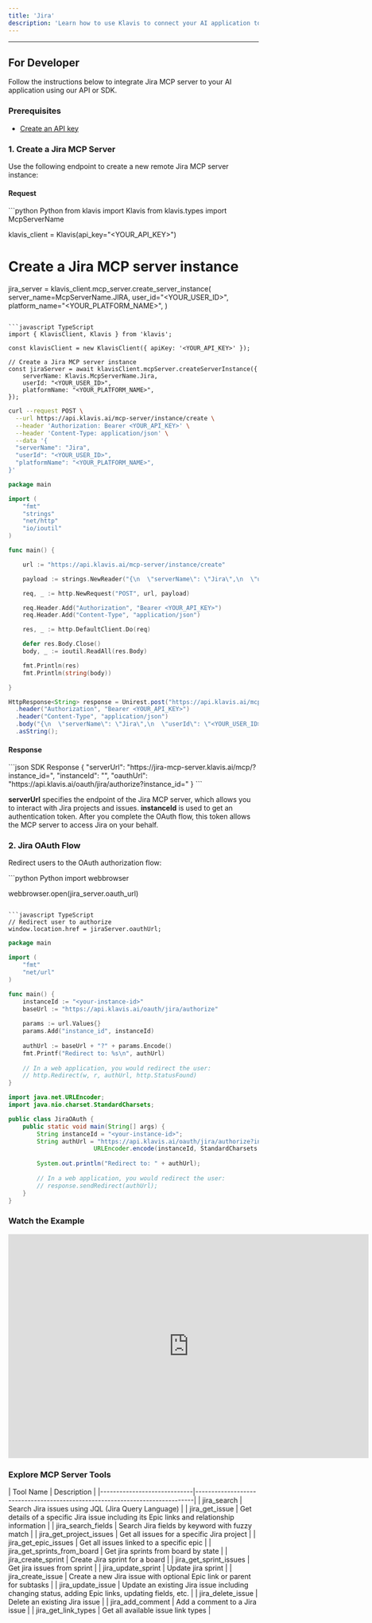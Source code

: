 ```yaml
---
title: 'Jira'
description: 'Learn how to use Klavis to connect your AI application to Jira MCP Server'
---
```



<NoCodeSnippet />

---

## For Developer

Follow the instructions below to integrate Jira MCP server to your AI application using our API or SDK.

### Prerequisites

- [Create an API key](https://www.klavis.ai/home/api-keys)

### 1. Create a Jira MCP Server

Use the following endpoint to create a new remote Jira MCP server instance:

#### Request
<CodeGroup>
```python Python
from klavis import Klavis
from klavis.types import McpServerName

klavis_client = Klavis(api_key="<YOUR_API_KEY>")

# Create a Jira MCP server instance
jira_server = klavis_client.mcp_server.create_server_instance(
    server_name=McpServerName.JIRA,
    user_id="<YOUR_USER_ID>",
    platform_name="<YOUR_PLATFORM_NAME>",
)
```

```javascript TypeScript
import { KlavisClient, Klavis } from 'klavis';

const klavisClient = new KlavisClient({ apiKey: '<YOUR_API_KEY>' });

// Create a Jira MCP server instance
const jiraServer = await klavisClient.mcpServer.createServerInstance({
    serverName: Klavis.McpServerName.Jira,
    userId: "<YOUR_USER_ID>",
    platformName: "<YOUR_PLATFORM_NAME>",
});
```

```bash cURL
curl --request POST \
  --url https://api.klavis.ai/mcp-server/instance/create \
  --header 'Authorization: Bearer <YOUR_API_KEY>' \
  --header 'Content-Type: application/json' \
  --data '{
  "serverName": "Jira",
  "userId": "<YOUR_USER_ID>",
  "platformName": "<YOUR_PLATFORM_NAME>",
}'
```


```go Go
package main

import (
	"fmt"
	"strings"
	"net/http"
	"io/ioutil"
)

func main() {

	url := "https://api.klavis.ai/mcp-server/instance/create"

	payload := strings.NewReader("{\n  \"serverName\": \"Jira\",\n  \"userId\": \"<YOUR_USER_ID>\",\n  \"platformName\": \"<YOUR_PLATFORM_NAME>\"\n}")

	req, _ := http.NewRequest("POST", url, payload)

	req.Header.Add("Authorization", "Bearer <YOUR_API_KEY>")
	req.Header.Add("Content-Type", "application/json")

	res, _ := http.DefaultClient.Do(req)

	defer res.Body.Close()
	body, _ := ioutil.ReadAll(res.Body)

	fmt.Println(res)
	fmt.Println(string(body))

}
```

```java Java
HttpResponse<String> response = Unirest.post("https://api.klavis.ai/mcp-server/instance/create")
  .header("Authorization", "Bearer <YOUR_API_KEY>")
  .header("Content-Type", "application/json")
  .body("{\n  \"serverName\": \"Jira\",\n  \"userId\": \"<YOUR_USER_ID>\",\n  \"platformName\": \"<YOUR_PLATFORM_NAME>\"\n}")
  .asString();
```
</CodeGroup>

#### Response
<CodeGroup>
```json SDK Response
{
  "serverUrl": "https://jira-mcp-server.klavis.ai/mcp/?instance_id=<instance-id>",
  "instanceId": "<instance-id>",
  "oauthUrl": "https://api.klavis.ai/oauth/jira/authorize?instance_id=<instance-id>"
}
```
</CodeGroup>

<Check>**serverUrl** specifies the endpoint of the Jira MCP server, which allows you to interact with Jira projects and issues.</Check>
<Note>**instanceId** is used to get an authentication token. After you complete the OAuth flow, this token allows the MCP server to access Jira on your behalf.</Note>

### 2. Jira OAuth Flow

Redirect users to the OAuth authorization flow:

<CodeGroup>
```python Python
import webbrowser

webbrowser.open(jira_server.oauth_url)
```

```javascript TypeScript
// Redirect user to authorize
window.location.href = jiraServer.oauthUrl;
```



```go Go
package main

import (
    "fmt"
    "net/url"
)

func main() {
    instanceId := "<your-instance-id>"
    baseUrl := "https://api.klavis.ai/oauth/jira/authorize"
    
    params := url.Values{}
    params.Add("instance_id", instanceId)
    
    authUrl := baseUrl + "?" + params.Encode()
    fmt.Printf("Redirect to: %s\n", authUrl)
    
    // In a web application, you would redirect the user:
    // http.Redirect(w, r, authUrl, http.StatusFound)
}
```

```java Java
import java.net.URLEncoder;
import java.nio.charset.StandardCharsets;

public class JiraOAuth {
    public static void main(String[] args) {
        String instanceId = "<your-instance-id>";
        String authUrl = "https://api.klavis.ai/oauth/jira/authorize?instance_id=" + 
                        URLEncoder.encode(instanceId, StandardCharsets.UTF_8);
        
        System.out.println("Redirect to: " + authUrl);
        
        // In a web application, you would redirect the user:
        // response.sendRedirect(authUrl);
    }
}
```


</CodeGroup>

### Watch the Example
<iframe
  width="725"
  height="450"
  src="https://www.youtube.com/embed/K7NnYbEhmyM"
  title="YouTube video player"
  frameBorder="0"
  allow="accelerometer; autoplay; clipboard-write; encrypted-media; gyroscope; picture-in-picture; web-share"
  allowFullScreen
></iframe>

### Explore MCP Server Tools

<Accordion title="Tools Information">
| Tool Name                   | Description                                                                 |
|-----------------------------|-----------------------------------------------------------------------------|
| jira_search                 | Search Jira issues using JQL (Jira Query Language)                          |
| jira_get_issue              | Get details of a specific Jira issue including its Epic links and relationship information |
| jira_search_fields          | Search Jira fields by keyword with fuzzy match                              |
| jira_get_project_issues     | Get all issues for a specific Jira project                                  |
| jira_get_epic_issues        | Get all issues linked to a specific epic                                    |
| jira_get_sprints_from_board | Get jira sprints from board by state                                        |
| jira_create_sprint          | Create Jira sprint for a board                                              |
| jira_get_sprint_issues      | Get jira issues from sprint                                                 |
| jira_update_sprint          | Update jira sprint                                                          |
| jira_create_issue           | Create a new Jira issue with optional Epic link or parent for subtasks      |
| jira_update_issue           | Update an existing Jira issue including changing status, adding Epic links, updating fields, etc. |
| jira_delete_issue           | Delete an existing Jira issue                                               |
| jira_add_comment            | Add a comment to a Jira issue                                               |
| jira_get_link_types         | Get all available issue link types                                          |
</Accordion> 